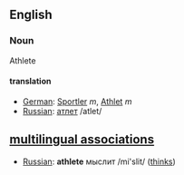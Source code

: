==English==
===Noun===
Athlete

====translation====
*[[German]]: [[Sportler]] ''m'', [[Athlet]] ''m''
*[[Russian]]: [[:ru:атлет|атлет]] /atlet/

==[[multilingual associations]]==
*[[Russian]]: '''athlete''' мыслит /mi'slit/ ([[think]]s)
